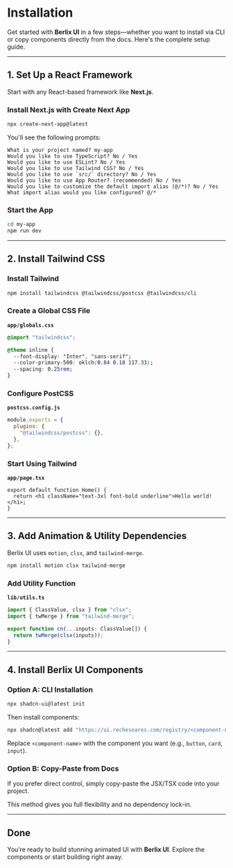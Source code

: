 # Installation

Get started with **Berlix UI** in a few steps—whether you want to install via CLI or copy components directly from the docs. Here's the complete setup guide.

---

## 1. Set Up a React Framework

Start with any React-based framework like **Next.js**.

### Install Next.js with Create Next App

```bash
npx create-next-app@latest
```

You'll see the following prompts:

```
What is your project named? my-app
Would you like to use TypeScript? No / Yes
Would you like to use ESLint? No / Yes
Would you like to use Tailwind CSS? No / Yes
Would you like to use `src/` directory? No / Yes
Would you like to use App Router? (recommended) No / Yes
Would you like to customize the default import alias (@/*)? No / Yes
What import alias would you like configured? @/*
```

### Start the App

```bash
cd my-app
npm run dev
```

---

## 2. Install Tailwind CSS

### Install Tailwind

```bash
npm install tailwindcss @tailwindcss/postcss @tailwindcss/cli
```

### Create a Global CSS File

**`app/globals.css`**

```css
@import "tailwindcss";

@theme inline {
  --font-display: "Inter", "sans-serif";
  --color-primary-500: oklch(0.84 0.18 117.33);
  --spacing: 0.25rem;
}
```

### Configure PostCSS

**`postcss.config.js`**

```js
module.exports = {
  plugins: {
    "@tailwindcss/postcss": {},
  },
};
```

### Start Using Tailwind

**`app/page.tsx`**

```tsx
export default function Home() {
  return <h1 className="text-3xl font-bold underline">Hello world!</h1>;
}
```

---

## 3. Add Animation & Utility Dependencies

Berlix UI uses `motion`, `clsx`, and `tailwind-merge`.

```bash
npm install motion clsx tailwind-merge
```

### Add Utility Function

**`lib/utils.ts`**

```ts
import { ClassValue, clsx } from "clsx";
import { twMerge } from "tailwind-merge";

export function cn(...inputs: ClassValue[]) {
  return twMerge(clsx(inputs));
}
```

---

## 4. Install Berlix UI Components

### Option A: CLI Installation

```bash
npx shadcn-ui@latest init
```

Then install components:

```bash
npx shadcn@latest add "https://ui.rechesoares.com/registry/<component-name>.json"
```

Replace `<component-name>` with the component you want (e.g., `button`, `card`, `input`).

### Option B: Copy-Paste from Docs

If you prefer direct control, simply copy-paste the JSX/TSX code into your project.

This method gives you full flexibility and no dependency lock-in.

---

## Done

You’re ready to build stunning animated UI with **Berlix UI**. Explore the components or start building right away.
